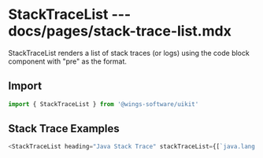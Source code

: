 # StackTraceList --- docs/pages/stack-trace-list.mdx

StackTraceList renders a list of stack traces (or logs) using the code block component with "pre" as the format.

## Import

```js
import { StackTraceList } from '@wings-software/uikit'
```

## Stack Trace Examples

```js live=true
<StackTraceList heading="Java Stack Trace" stackTraceList={[`java.lang.RuntimeException: java.lang.InterruptedException: please let me do my stuff  at com.thread.MultiThreadProcessor.process(MultiThreadProcessor.java:16)  at inside.RequestException.doGet(RequestException.java:113)  at javax.servlet.http.HttpServlet.service(HttpServlet.java:635)  at javax.servlet.http.HttpServlet.service(HttpServlet.java:742)  at org.apache.catalina.core.ApplicationFilterChain.internalDoFilter(ApplicationFilterChain.java:231)  at org.apache.catalina.core.ApplicationFilterChain.doFilter(ApplicationFilterChain.java:166)  at org.apache.tomcat.websocket.server.WsFilter.doFilter(WsFilter.java:52)  at org.apache.catalina.core.ApplicationFilterChain.internalDoFilter(ApplicationFilterChain.java:193)  at org.apache.catalina.core.ApplicationFilterChain.doFilter(ApplicationFilterChain.java:166)  at org.apache.catalina.core.StandardWrapperValve.invoke(StandardWrapperValve.java:199)  at org.apache.catalina.core.StandardContextValve.invoke(StandardContextValve.java:96)  at org.apache.catalina.authenticator.AuthenticatorBase.invoke(AuthenticatorBase.java:493)  at org.apache.catalina.core.StandardHostValve.invoke(StandardHostValve.java:137)  at org.apache.catalina.valves.ErrorReportValve.invoke(ErrorReportValve.java:81)  at org.apache.catalina.valves.AbstractAccessLogValve.invoke(AbstractAccessLogValve.java:660)  at org.apache.catalina.core.StandardEngineValve.invoke(StandardEngineValve.java:87)  at org.apache.catalina.connector.CoyoteAdapter.service(CoyoteAdapter.java:343)  at org.apache.coyote.http11.Http11Processor.service(Http11Processor.java:798)  at org.apache.coyote.AbstractProcessorLight.process(AbstractProcessorLight.java:66)  at org.apache.coyote.AbstractProtocol$ConnectionHandler.process(AbstractProtocol.java:808)  at org.apache.tomcat.util.net.NioEndpoint$SocketProcessor.doRun(NioEndpoint.java:1498)  at org.apache.tomcat.util.net.SocketProcessorBase.run(SocketProcessorBase.java:49)  at java.util.concurrent.ThreadPoolExecutor.runWorker(ThreadPoolExecutor.java:1149)  at java.util.concurrent.ThreadPoolExecutor$Worker.run(ThreadPoolExecutor.java:624)  at org.apache.tomcat.util.threads.TaskThread$WrappingRunnable.run(TaskThread.java:61)  at java.lang.Thread.run(Thread.java:748) Caused by: java.lang.InterruptedException: please let me do my stuff`, 'small exception that resulted in a small stack trace']}  />
```